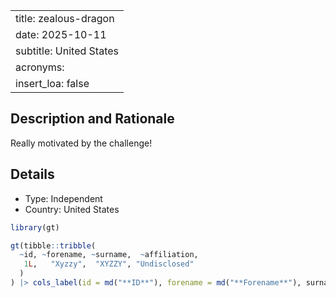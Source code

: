 
---
title: zealous-dragon
date: 2025-10-11
subtitle: United States
acronyms:
  insert_loa: false
---

## Description and Rationale

Really motivated by the challenge!

## Details

* Type: Independent
* Country: United States

```r
library(gt)

gt(tibble::tribble(
  ~id, ~forename, ~surname,  ~affiliation,
   1L,   "Xyzzy",  "XYZZY", "Undisclosed"
  )
) |> cols_label(id = md("**ID**"), forename = md("**Forename**"), surname ~ md("**Surname**"), affiliation ~ md("**Affiliation**"))
```
